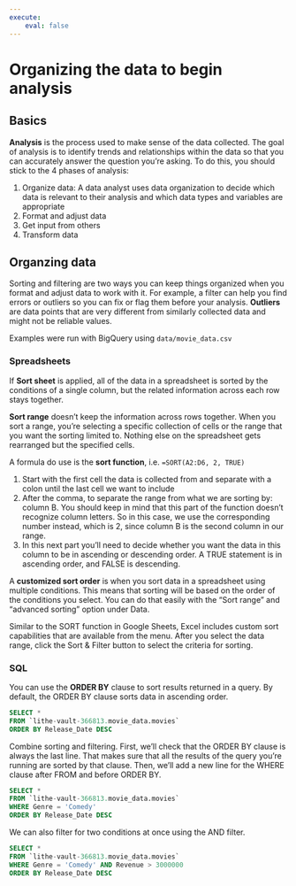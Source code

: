 ```yaml
---
execute:
    eval: false
---
```



# Organizing the data to begin analysis

## Basics

**Analysis** is the process used to make sense of the data collected. The goal of analysis is to identify trends and relationships within the data so that you can accurately answer the question you're asking. To do this, you should stick to the 4 phases of analysis:

1. Organize data:  A data analyst uses data organization to decide which data is relevant to their analysis and which data types and variables are appropriate
2. Format and adjust data
3. Get input from others
4. Transform data


## Organzing data

Sorting and filtering are two ways you can keep things organized when you format and adjust data to work with it.  For example, a filter can help you find errors or outliers so you can fix or flag them before your analysis. **Outliers** are data points that are very different from similarly collected data and might not be reliable values. 

Examples were run with BigQuery using `data/movie_data.csv`


### Spreadsheets

If **Sort sheet** is applied, all of the data in a spreadsheet is sorted by the conditions of a single column, but the related information across each row stays together.

**Sort range** doesn't keep the information across rows together. When you sort a range, you're selecting a specific collection of cells or the range that you want the sorting limited to. Nothing else on the spreadsheet gets rearranged but the specified cells.

A formula do use is the **sort function**, i.e. `=SORT(A2:D6, 2, TRUE)`

1. Start with the first cell the data is collected from and separate with a colon until the last cell we want to include
2. After the comma, to separate the range from what we are sorting by: column B. You should keep in mind that this part of the function doesn't recognize column letters. So in this case, we use the corresponding number instead, which is 2, since column B is the second column in our range.
3. In this next part you'll need to decide whether you want the data in this column to be in ascending or descending order. A TRUE statement is in ascending order, and FALSE is descending. 

A **customized sort order** is when you sort data in a spreadsheet using multiple conditions. This means that sorting will be based on the order of the conditions you select. You can do that easily with the "Sort range" and "advanced sorting" option under Data.

Similar to the SORT function in Google Sheets, Excel includes custom sort capabilities that are available from the menu. After you select the data range, click the Sort & Filter button to select the criteria for sorting.


### SQL

You can use the **ORDER BY** clause to sort results returned in a query. By default, the ORDER BY clause sorts data in ascending order. 

```sql
SELECT * 
FROM `lithe-vault-366813.movie_data.movies`
ORDER BY Release_Date DESC
```

Combine sorting and filtering. First, we'll check that the ORDER BY clause is always the last line. That makes sure that all the results of the query you're running are sorted by that clause. Then, we'll add a new line for the WHERE clause after FROM and before ORDER BY.

```sql
SELECT * 
FROM `lithe-vault-366813.movie_data.movies`
WHERE Genre = 'Comedy'
ORDER BY Release_Date DESC
```

We can also filter for two conditions at once using the AND filter. 

```sql
SELECT * 
FROM `lithe-vault-366813.movie_data.movies`
WHERE Genre = 'Comedy' AND Revenue > 3000000
ORDER BY Release_Date DESC
```







